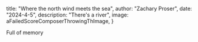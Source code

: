



 title: "Where the north wind meets the sea",
 author: "Zachary Proser",
 date: "2024-4-5",
 description: "There's a river",
 image: aFailedScoreComposerThrowingThImage,
} 


Full of memory

